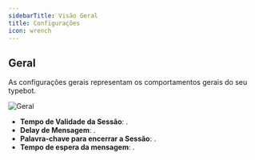 ```yaml
---
sidebarTitle: Visão Geral
title: Configurações
icon: wrench
---
```


## Geral

As configurações gerais representam os comportamentos gerais do seu typebot.

<Frame>
  <img src="/images/settings/general.png" alt="Geral" />
</Frame>

- **Tempo de Validade da Sessão**: .
- **Delay de Mensagem**: .
- **Palavra-chave para encerrar a Sessão**: .
- **Tempo de espera da mensagem**: .